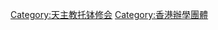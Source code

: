 {{Catmore|方濟各會}}
{{Commonscat|Franciscans}}

[[Category:天主教托钵修会|Category:天主教托钵修会]]
[[Category:香港辦學團體|Category:香港辦學團體]]